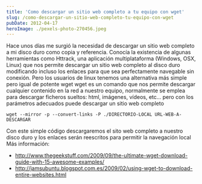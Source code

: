 ```yaml
---
title: 'Como descargar un sitio web completo a tu equipo con wget'
slug: /como-descargar-un-sitio-web-completo-tu-equipo-con-wget
pubDate: 2012-04-17
heroImage: ./pexels-photo-270456.jpeg
---
```


Hace unos días me surgió la necesidad de descargar un sitio web completo a mi disco duro como copia y referencia. Conocía la existencia de algunas herramientas como Httrack, una aplicación multiplataforma (Windows, OSX, Linux) que nos permite descargar un sitio web completo al disco duro modificando incluso los enlaces para que sea perfectamente navegable sin conexión. Pero los usuarios de linux tenemos una alternativa más simple pero igual de potente wget wget es un comando que nos permite descargar cualquier contenido en la red a nuestro equipo, normalmente se emplea para descargar ficheros sueltos: html, imágenes, vídeos, etc... pero con los parámetros adecuados puede descargar un sitio web completo

```
wget --mirror -p --convert-links -P ./DIRECTORIO-LOCAL URL-WEB-A-DESCARGAR
```

Con este simple código descargaremos el sito web completo a nuestro disco duro y los enlaces serán reescritos para permitir la navegación local
Más información:

- http://www.thegeekstuff.com/2009/09/the-ultimate-wget-download-guide-with-15-awesome-examples/
- http://jamsubuntu.blogspot.com.es/2009/02/using-wget-to-download-entire-websites.html
